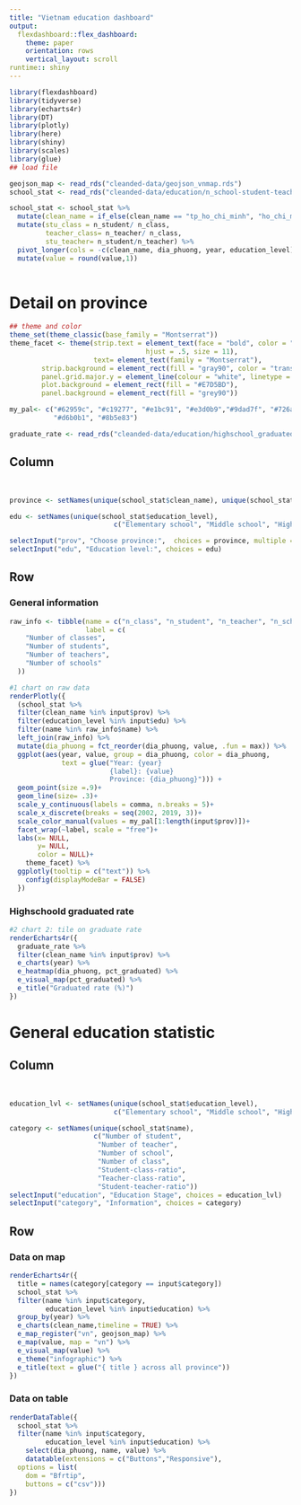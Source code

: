 ```yaml
---
title: "Vietnam education dashboard"
output: 
  flexdashboard::flex_dashboard:
    theme: paper
    orientation: rows
    vertical_layout: scroll
runtime:: shiny
---
```


```r
library(flexdashboard)
library(tidyverse)
library(echarts4r)
library(DT)
library(plotly)
library(here)
library(shiny)
library(scales)
library(glue)
## load file

geojson_map <- read_rds("cleanded-data/geojson_vnmap.rds")
school_stat <- read_rds("cleanded-data/education/n_school-student-teacher.rds") 

school_stat <- school_stat %>% 
  mutate(clean_name = if_else(clean_name == "tp_ho_chi_minh", "ho_chi_minh", clean_name)) %>% 
  mutate(stu_class = n_student/ n_class,
         teacher_class= n_teacher/ n_class,
         stu_teacher= n_student/n_teacher) %>% 
  pivot_longer(cols = -c(clean_name, dia_phuong, year, education_level)) %>% 
  mutate(value = round(value,1)) 
 

```


Detail on province {data-navmenu="Choose tab"}
=====================================================================================================
```r
## theme and color
theme_set(theme_classic(base_family = "Montserrat"))
theme_facet <- theme(strip.text = element_text(face = "bold", color = "chocolate3",
                                  hjust = .5, size = 11),
                     text= element_text(family = "Montserrat"),
        strip.background = element_rect(fill = "gray90", color = "transparent"),
        panel.grid.major.y = element_line(colour = "white", linetype = 3),
        plot.background = element_rect(fill = "#E7D5BD"),
        panel.background = element_rect(fill = "grey90"))

my_pal<- c("#62959c", "#c19277", "#e1bc91", "#e3d0b9","#9dad7f", "#726a95",
           "#d6b0b1", "#8b5e83")

graduate_rate <- read_rds("cleanded-data/education/highschool_graduated.rds")
```


Column {.sidebar data-width=250}
-----------------------------------------------------------------------
<br/>

```r
province <- setNames(unique(school_stat$clean_name), unique(school_stat$dia_phuong))

edu <- setNames(unique(school_stat$education_level),
                          c("Elementary school", "Middle school", "High school"))

selectInput("prov", "Choose province:",  choices = province, multiple = TRUE, selected = c("ha_tinh", "nghe_an"))
selectInput("edu", "Education level:", choices = edu)
```

Row {.tabset .tabset-fade data-height=800}
-----------------------------------------------------------------------

### General information

```r
raw_info <- tibble(name = c("n_class", "n_student", "n_teacher", "n_school"),
                   label = c(
    "Number of classes",
    "Number of students",
    "Number of teachers",
    "Number of schools"
  ))

#1 chart on raw data
renderPlotly({
  (school_stat %>% 
  filter(clean_name %in% input$prov) %>% 
  filter(education_level %in% input$edu) %>% 
  filter(name %in% raw_info$name) %>% 
  left_join(raw_info) %>% 
  mutate(dia_phuong = fct_reorder(dia_phuong, value, .fun = max)) %>% 
  ggplot(aes(year, value, group = dia_phuong, color = dia_phuong,
             text = glue("Year: {year}
                         {label}: {value}
                         Province: {dia_phuong}"))) +
  geom_point(size =.9)+
  geom_line(size= .3)+
  scale_y_continuous(labels = comma, n.breaks = 5)+
  scale_x_discrete(breaks = seq(2002, 2019, 3))+
  scale_color_manual(values = my_pal[1:length(input$prov)])+
  facet_wrap(~label, scale = "free")+
  labs(x= NULL,
       y= NULL,
       color = NULL)+
    theme_facet) %>% 
  ggplotly(tooltip = c("text")) %>% 
    config(displayModeBar = FALSE)
  })
```

### Highschoold graduated rate

```r
#2 chart 2: tile on graduate rate
renderEcharts4r({
  graduate_rate %>% 
  filter(clean_name %in% input$prov) %>% 
  e_charts(year) %>% 
  e_heatmap(dia_phuong, pct_graduated) %>% 
  e_visual_map(pct_graduated) %>% 
  e_title("Graduated rate (%)")
})

```

General education statistic {data-navmenu="Choose tab"}
=====================================================================================================

Column {.sidebar data-width=250}
-----------------------------------------------------------------------
<br/>

```r
education_lvl <- setNames(unique(school_stat$education_level),
                          c("Elementary school", "Middle school", "High school"))

category <- setNames(unique(school_stat$name),
                     c("Number of student",
                      "Number of teacher",
                      "Number of school",
                      "Number of class",
                      "Student-class-ratio",
                      "Teacher-class-ratio",
                      "Student-teacher-ratio"))
selectInput("education", "Education Stage", choices = education_lvl)
selectInput("category", "Information", choices = category)

```


Row {.tabset .tabset-fade data-height=800}
-----------------------------------------------------------------------

### Data on map

```r
renderEcharts4r({
  title = names(category[category == input$category])
  school_stat %>% 
  filter(name %in% input$category,
         education_level %in% input$education) %>% 
  group_by(year) %>% 
  e_charts(clean_name,timeline = TRUE) %>%
  e_map_register("vn", geojson_map) %>%
  e_map(value, map = "vn") %>%
  e_visual_map(value) %>%
  e_theme("infographic") %>% 
  e_title(text = glue("{ title } across all province"))
})

```

### Data on table

```r

renderDataTable({
  school_stat %>% 
  filter(name %in% input$category,
         education_level %in% input$education) %>% 
    select(dia_phuong, name, value) %>% 
    datatable(extensions = c("Buttons","Responsive"),
  options = list(
    dom = "Bfrtip",
    buttons = c("csv")))
})
```



